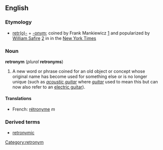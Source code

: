 {{wikipedia}}
==English==
===Etymology===
*[[retro-|retr(o)-]] + [[-onym]]; coined by Frank Mankiewicz [http://www.bizforward.com/wdc/issues/2001-03/interview/] and popularized by [[w:William Safire|William Safire]] [http://www.startribune.com/stories/389/4224163.html] in in the [[w:New York Times|New York Times]]

===Noun===
'''retronym''' (''plural'' '''retronyms''')

#A new word or phrase coined for an old object or concept whose original name has become used for something else or is no longer unique (such as ''[[acoustic guitar]]'' where ''[[guitar]]'' used to mean this but can now also refer to an [[electric guitar]]).

====Translations====
*French: [[rétronyme]] ''m''

===Derived terms===
*[[retronymic]]
[[Category:retronym]]